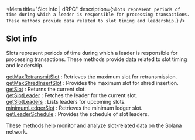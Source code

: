 
<Meta
  title="Slot info | dRPC"
  description={`Slots represent periods of time during which a leader is responsible for processing transactions. These methods provide data related to slot timing and leadership.`}
/>
## Slot info

Slots represent periods of time during which a leader is responsible for processing transactions. These methods provide data related to slot timing and leadership.

[getMaxRetransmitSlot](/solana-api/slotinfo/getMaxRetransmitSlot) : Retrieves the maximum slot for retransmission. \
[getMaxShredInsertSlot](/solana-api/slotinfo/getMaxShredInsertSlot) : Provides the maximum slot for shred insertion. \
[getSlot](/solana-api/slotinfo/getSlot) : Returns the current slot. \
[getSlotLeader](/solana-api/slotinfo/getSlotLeader) : Fetches the leader for the current slot. \
[getSlotLeaders](/solana-api/slotinfo/getSlotLeaders) : Lists leaders for upcoming slots. \
[minimumLedgerSlot](/solana-api/slotinfo/minimumLedgerSlot) : Retrieves the minimum ledger slot. \
[getLeaderSchedule](/solana-api/slotinfo/getLeaderSchedule) : Provides the schedule of slot leaders.

These methods help monitor and analyze slot-related data on the Solana network.

<Space h={16} />
<GetStarted />
